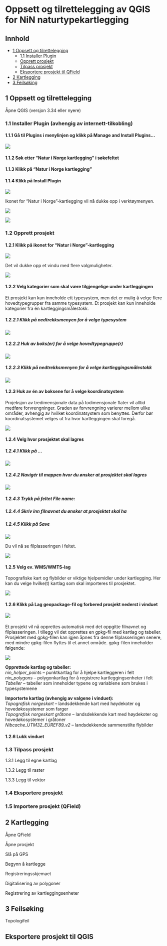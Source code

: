 # Oppsett og tilrettelegging av QGIS for NiN naturtypekartlegging

## Innhold

-   [1 Oppsett og tilrettelegging](#oppsett-og-tilrettelegging)
    -   [1.1 Installer Plugin](#installer-plugin)
    -   [Opprett prosjekt](#opprett-prosjekt)
    -   [Tilpass prosjekt](#tilpass-prosjekt)
    -   [Eksportere prosjekt til QField](#eksportere-prosjekt-til-qfield)
-   [2 Kartlegging](#kartlegging)
-   [3 Feilsøking](#feilsøking)

## 1 Oppsett og tilrettelegging {#oppsett-og-tilrettelegging}

Åpne QGIS (versjon 3.34 eller nyere)

### 1.1 Installer Plugin (avhengig av internett-tilkobling)

#### 1.1.1 Gå til Plugins i menylinjen og klikk på Manage and Install Plugins...

![](images/install_plugin_1.png)

#### 1.1.2 Søk etter "Natur i Norge kartlegging" i søkefeltet

#### 1.1.3 Klikk på "Natur i Norge kartlegging"

#### 1.1.4 Klikk på Install Plugin

![](images/install_plugin_2.png)

Ikonet for "Natur i Norge"-kartlegging vil nå dukke opp i verktøymenyen.

![](images/toolbar_1.png)

![](images/nin_toolbar_icon.png)

### 1.2 Opprett prosjekt {#opprett-prosjekt}

#### 1.2.1 Klikk på ikonet for "Natur i Norge"-kartlegging

![](images/nin_toolbar_icon.png)

Det vil dukke opp et vindu med flere valgmuligheter.

![](images/create_project_1.png)

#### 1.2.2 Velg kategorier som skal være tilgjengelige under kartleggingen

Et prosjekt kan kun inneholde ett typesystem, men det er mulig å velge flere hovedtypegrupper fra samme typesystem. Et prosjekt kan kun inneholde kategorier fra én kartleggingsmålestokk.

##### 1.2.2.1 Klikk på nedtrekksmenyen for å velge typesystem

![](images/select_type_system.png)

##### 1.2.2.2 Huk av boks(er) for å velge hovedtypegruppe(r)

![](images/select_major_type_group.png)

##### 1.2.2.3 Klikk på nedtrekksmenyen for å velge kartleggingsmålestokk

![](images/select_map_scale.png)

#### 1.2.3 Huk av én av boksene for å velge koordinatsystem

Projeksjon av tredimensjonale data på todimensjonale flater vil alltid medføre forvrengninger. Graden av forvrengning varierer mellom ulike områder, avhengig av hvilket koordinatsystem som benyttes. Derfor bør koordinatsystemet velges ut fra hvor kartleggingen skal foregå.

![](images/select_crs.png)

#### 1.2.4 Velg hvor prosjektet skal lagres

##### 1.2.4.1 Klikk på ...

![](images/select_file_path.png)

##### 1.2.4.2 Navigér til mappen hvor du ønsker at prosjektet skal lagres

![](images/select_folder.png)

##### 1.2.4.3 Trykk på feltet File name:

##### 1.2.4.4 Skriv inn filnavnet du ønsker at prosjektet skal ha

##### 1.2.4.5 Klikk på Save

![](images/save_file.png)

Du vil nå se filplasseringen i feltet.

![](images/write_file_path.png)

#### 1.2.5 Velg ev. WMS/WMTS-lag

Topografiske kart og flybilder er viktige hjelpemidler under kartlegging. Her kan du velge hvilke(t) kartlag som skal importeres til prosjektet.

![](images/select_map_layers.png)

#### 1.2.6 Klikk på Lag geopackage-fil og forbered prosjekt nederst i vinduet

#### ![](images/create_project_2.png)

Et prosjekt vil nå opprettes automatisk med det oppgitte filnavnet og filplasseringen. I tillegg vil det opprettes en gpkg-fil med kartlag og tabeller. Prosjektet med gpkg-filen kan igjen åpnes fra denne filplasseringen senere, med mindre gpkg-filen flyttes til et annet område. gpkg-filen inneholder følgende:

![](images/layers_1.png)

**Opprettede kartlag og tabeller:**\
*nin_helper_points* -- punktkartlag for å hjelpe kartleggeren i felt\
*nin_polygons* -- polygonkartlag for å registrere kartleggingsenheter i felt\
*Tabeller* -- tabeller som inneholder typene og variablene som brukes i typesystemene

**Importerte kartlag (avhengig av valgene i vinduet):**\
*Topografisk norgeskart* -- landsdekkende kart med høydekoter og hovedøkosystemer som farger\
*Topografisk norgeskart gråtone* -- landsdekkende kart med høydekoter og hovedøkosystemer i gråtoner\
*Nibcache_UTM32_EUREF89_v2* -- landsdekkende sammenstilte flybilder

#### 1.2.6 Lukk vinduet

### 1.3 Tilpass prosjekt {#tilpass-prosjekt}

1.3.1 Legg til egne kartlag

1.3.2 Legg til raster

1.3.3 Legg til vektor

### 1.4 Eksportere prosjekt

### 1.5 Importere prosjekt (QField)

## 2 Kartlegging {#kartlegging}

Åpne QField

Åpne prosjekt

Slå på GPS

Begynn å kartlegge

Registreringsskjemaet

Digitalisering av polygoner

Registrering av kartleggingsenheter

## 3 Feilsøking {#feilsøking}

Topologifeil

## Eksportere prosjekt til QGIS
